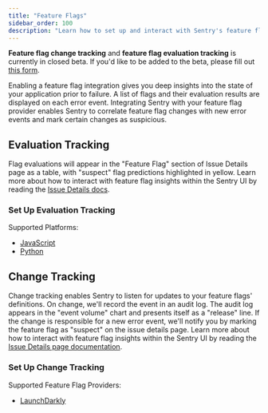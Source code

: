 ```yaml
---
title: "Feature Flags"
sidebar_order: 100
description: "Learn how to set up and interact with Sentry's feature flag evaluation tracking and feature flag change tracking."
---
```


<Alert level="info" title="Currently in Beta">

**Feature flag change tracking** and **feature flag evaluation tracking** is currently in closed beta. If you'd like to be added to the beta, please fill out [this form](https://forms.gle/EeNwTepvVwt7poAJ8).

</Alert>

Enabling a feature flag integration gives you deep insights into the state of your application prior to failure. A list of flags and their evaluation results are displayed on each error event. Integrating Sentry with your feature flag provider enables Sentry to correlate feature flag changes with new error events and mark certain changes as suspicious.

## Evaluation Tracking

Flag evaluations will appear in the "Feature Flag" section of Issue Details page as a table, with "suspect" flag predictions highlighted in yellow. Learn more about how to interact with feature flag insights within the Sentry UI by reading the [Issue Details docs](/product/issues/issue-details/#feature-flags/).

### Set Up Evaluation Tracking

Supported Platforms:
* [JavaScript](/platforms/javascript/feature-flags/)
* [Python](/platforms/python/feature-flags/)

## Change Tracking

Change tracking enables Sentry to listen for updates to your feature flags' definitions. On change, we'll record the event in an audit log. The audit log appears in the "event volume" chart and presents itself as a "release" line. If the change is responsible for a new error event, we'll notify you by marking the feature flag as "suspect" on the issue details page. Learn more about how to interact with feature flag insights within the Sentry UI by reading the [Issue Details page documentation](/product/issues/issue-details/#feature-flags/).

### Set Up Change Tracking

Supported Feature Flag Providers:
* [LaunchDarkly](/organization/integrations/feature-flag/launchdarkly/)
